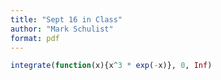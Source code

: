 ```yaml
---
title: "Sept 16 in Class"
author: "Mark Schulist"
format: pdf
---
```



```r
integrate(function(x){x^3 * exp(-x)}, 0, Inf)
```

